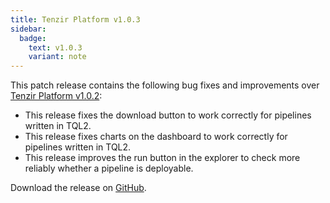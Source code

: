 ```yaml
---
title: Tenzir Platform v1.0.3
sidebar:
  badge:
    text: v1.0.3
    variant: note
---
```


This patch release contains the following bug fixes and improvements over
[Tenzir Platform
v1.0.2](https://github.com/tenzir/platform/releases/tag/v1.0.2):

- This release fixes the download button to work correctly for pipelines
  written in TQL2.
- This release fixes charts on the dashboard to work correctly for pipelines
  written in TQL2.
- This release improves the run button in the explorer to check more reliably
  whether a pipeline is deployable.

Download the release on [GitHub](https://github.com/tenzir/platform/releases/tag/v1.0.3).
